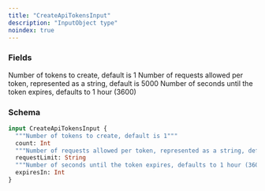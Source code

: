 ```yaml
---
title: "CreateApiTokensInput"
description: "InputObject type"
noindex: true
---
```


### Fields

<ResponseField name="count" type="Int">
  Number of tokens to create, default is 1
</ResponseField>

<ResponseField name="requestLimit" type="String">
  Number of requests allowed per token, represented as a string, default is 5000
</ResponseField>

<ResponseField name="expiresIn" type="Int">
  Number of seconds until the token expires, defaults to 1 hour (3600)
</ResponseField>

### Schema


```graphql 
input CreateApiTokensInput {
  """Number of tokens to create, default is 1"""
  count: Int
  """Number of requests allowed per token, represented as a string, default is 5000"""
  requestLimit: String
  """Number of seconds until the token expires, defaults to 1 hour (3600)"""
  expiresIn: Int
}
```

